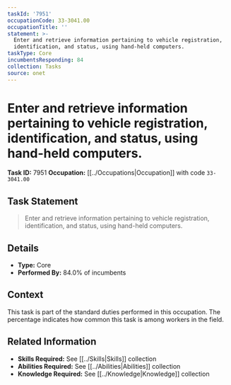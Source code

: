 ```yaml
---
taskId: '7951'
occupationCode: 33-3041.00
occupationTitle: ''
statement: >-
  Enter and retrieve information pertaining to vehicle registration,
  identification, and status, using hand-held computers.
taskType: Core
incumbentsResponding: 84
collection: Tasks
source: onet
---
```

# Enter and retrieve information pertaining to vehicle registration, identification, and status, using hand-held computers.

**Task ID:** 7951
**Occupation:** [[../Occupations|Occupation]] with code `33-3041.00`

## Task Statement

> Enter and retrieve information pertaining to vehicle registration, identification, and status, using hand-held computers.

## Details

- **Type:** Core
- **Performed By:** 84.0% of incumbents

## Context

This task is part of the standard duties performed in this occupation. The percentage indicates how common this task is among workers in the field.

## Related Information

- **Skills Required:** See [[../Skills|Skills]] collection
- **Abilities Required:** See [[../Abilities|Abilities]] collection
- **Knowledge Required:** See [[../Knowledge|Knowledge]] collection
